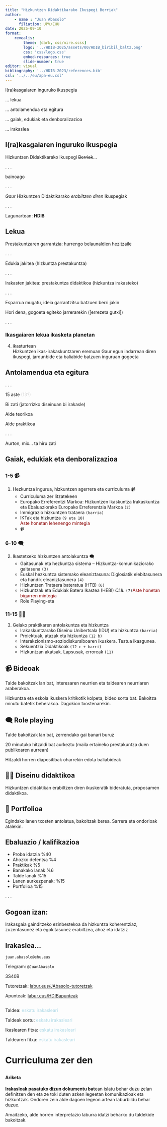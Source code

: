 ```yaml
---
title: "Hizkuntzen Didaktikarako Ikuspegi Berriak"
author: 
    - name : "Juan Abasolo"
      filiation: UPV/EHU
date: 2025-09-10
format: 
    revealjs:
        theme: [dark, css/nire.scss]
        logo: '../HDIB-2025/assets/00/HDIB_biribil_baltz.png'
        css: 'css/logo.css'
        embed-resources: true
        slide-number: true
editor: visual
bibliography: '../HDIB-2023/references.bib'
csl: '../../eu/apa-eu.csl'
---
```


I(ra)kasgaiaren inguruko ikuspegia

... lekua

... antolamendua eta egitura

... gaiak, edukiak eta denboralizazioa

... irakaslea

## I(ra)kasgaiaren inguruko ikuspegia

Hizkuntzen Didaktikarako Ikuspegi ~~Berriak~~...

. . .

bainoago

. . .

*Gaur* Hizkuntzen Didaktikarako *erabiltzen diren* Ikuspegiak

. . .

Lagunartean: **HDIB**

## Lekua {.scrollable}

Prestakuntzaren garrantzia: hurrengo belaunaldien hezitzaile

. . .

Edukia jakitea (hizkuntza prestakuntza)

. . .

Irakasten jakitea: prestakuntza didaktikoa (hizkuntza irakasteko)

. . .

Esparrua mugatu, ideia garrantzitsu batzuen berri jakin

Hori dena, gogoeta egiteko jarrerarekin (\[errezeta gutxi\])

. . .

### Ikasgaiaren lekua ikasketa planetan

4.  ikasturtean\
    Hizkuntzen ikas-irakaskuntzaren eremuan Gaur egun indarrean diren ikuspegi, jardunbide eta baliabide batzuen inguruan gogoeta

## Antolamendua eta egitura

. . .

15 aste [(13?)]{style="color:lightgrey;"}

Bi zati (jatorrizko diseinuan bi irakasle)

Alde teorikoa

Alde praktikoa

. . .

Aurton, mix... ta hiru zati

## Gaiak, edukiak eta denboralizazioa

##  {.scrollable}

::: panel-tabset
### 1-5 📹

1.  Hezkuntza ingurua, hizkuntzen agerrera eta curriculuma 📹
    -   Curriculuma zer litzatekeen
    -   Europako Erreferentzi Markoa: Hizkuntzen Ikaskuntza Irakaskuntza eta Ebaluaziorako Europako Erreferentzia Markoa `(2)`
    -   Immigrazio hizkuntzen trataera `(barria)`
    -   IKTak eta hizkuntza `(9 eta 10)`\
        [Aste honetan lehenengo mintegia]{style="color: darkred"}
    -   `📹`

### 6-10 🗨️

2.  Ikastetxeko hizkuntzen antolakuntza 🗨️
    -   Gaitasunak eta hezkuntza sistema – Hizkuntza-komunikaziorako gaitasuna `(3)`
    -   Euskal hezkuntza sistemako eleaniztasuna: Diglosiatik elebitasunera eta handik eleaniztasunera `(4)`
    -   Hizkuntzen Trataera bateratua (HTB) `(6)`
    -   Hizkuntzak eta Edukiak Batera Ikastea (HEBI) *CLIL* `(7)`[Aste honetan bigarren mintegia]{style="color: darkred"}
    -   Role Playing-eta

### 11-15 🧑‍🏫

3.  Gelako praktikaren antolakuntza eta hizkuntza
    -   Irakaskuntzarako Diseinu Unibertsala (IDU) eta hizkuntza `(barria)`
    -   Proiektuak, atazak eta hizkuntza `(12 b)`
    -   Interakzionismo-soziodiskursiboaren ikuskera. Testua ikasgunea.
    -   Sekuentzia Didaktikoak `(12 c + barri)`
    -   Hizkuntzan akatsak. Lapsusak, erroreak `(11)`
:::

## 📹 Bideoak

Talde bakoitzak lan bat, interesaren neurrien eta taldearen neurriaren araberakoa.

Hizkuntza eta eskola ikuskera kritikotik kolpeta, bideo sorta bat. Bakoitza minutu batetik beherakoa. Dagokion txostenarekin.

## 🗨️ Role playing

Talde bakoitzak lan bat, zerrendako gai banari buruz

20 minutuko hitzaldi bat aurkeztu (maila ertaineko prestakuntza duen publikoaren aurrean)

Hitzaldi horren diapositibak oharrekin edota baliabideak

## 🧑‍🏫 Diseinu didaktikoa

Hizkuntzen didaktikan erabiltzen diren ikuskeratik bideratuta, proposamen didaktikoa.

## 📔 Portfolioa

Egindako lanen txosten antolatua, bakoitzak berea. Sarrera eta ondorioak atalekin.

## Ebaluazio / kalifikazioa

-   Proba idatzia %40
-   Ahozko defentsa %4
-   Praktikak %5
-   Banakako lanak %6
-   Talde lanak %15
-   Lanen aurkezpenak: %15
-   Portfolioa %15

. . .

::: {.callout-note collapse="false" appearance="default" icon="true"}
## Gogoan izan:

Irakasgaia gainditzeko ezinbestekoa da hizkuntza koherentziaz, zuzentasunez eta egokitasunez erabiltzea, ahoz eta idatziz
:::

## Irakaslea...

`juan.abasolo@ehu.eus`

Telegram: `@JuanAbasolo`

3S40B

Tutoretzak: [labur.eus/JAbasolo-tutoretzak](http://labur.eus/JAbasolo-tutoretzak)

Apunteak: [labur.eus/HDIBapunteak](https://labur.eus/HDIBapunteak)

## {background-color="darkred"}

Taldea: [eskatu irakasleari]{style="color:lightblue"}

Taldeak sortu: [eskatu irakasleari]{style="color:lightblue"}

Ikaslearen fitxa: [eskatu irakasleari]{style="color:lightblue"}

Taldearen fitxa: [eskatu irakasleari]{style="color:lightblue"}

# Curriculuma zer den

## {background-color="darkred"}

::: callout-warning
#### Ariketa

**Irakasleak pasatuko dizun dokumentu bat**ean islatu behar duzu zelan definitzen den eta ze toki duten azken legeetan komunikazioak eta hizkuntzak. Ondoren zein alde dagoen legeon artean laburbildu behar duzue.

Amaitzeko, alde horren interpretazio laburra idatzi beharko du taldekide bakoitzak.
:::

# 👷‍♀️ Lanari ekiteko tartea 👷  {background-color="darkgrey" style="text-align:center; font-size:64px; padding-top:30vh;"}

## {background-color="darkred"}

::: callout-warning
## Egin beharrekoaren deskribapen laburra

Dagoeneko sailkatzen eta hasi zaretenez, orain irudikatu behar duzue nola jarraituko lukeen zuen lanak, txosten itxura erabat hartuta (denek edo guztiok hori egin duzue).

Testua idatzi behar duzue pasatu zaizuen dokumentuaren hasieran.

**Izenburua:** `Hizkuntza` eta `Komunikazioa` curriculum dekretu berrian

**Testua:** Txosten (hipotetiko) baterako aurkezpena.

**Nork idatzia**: Hizkuntzak eta komunikazioak curriculum berrian zer toki hartzen duen aztertzeko claustroan erabakitako irakasle taldeak

**Nork irakurtzeko**: Claustro osoak, irakasle bakoitzak txostena nola erabili erabakitzeko.

**Zertarako ari zareten idazten**: Zuen claustrokideak informatzeko zer duten eskuartean eta zer aurkituko duten hor.
:::